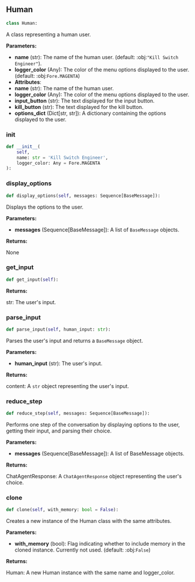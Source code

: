 <a id="camel.human"></a>

<a id="camel.human.Human"></a>

## Human

```python
class Human:
```

A class representing a human user.

**Parameters:**

- **name** (str): The name of the human user. (default: :obj:`"Kill Switch Engineer"`).
- **logger_color** (Any): The color of the menu options displayed to the user. (default: :obj:`Fore.MAGENTA`)
- **Attributes**: 
- **name** (str): The name of the human user.
- **logger_color** (Any): The color of the menu options displayed to the user.
- **input_button** (str): The text displayed for the input button.
- **kill_button** (str): The text displayed for the kill button.
- **options_dict** (Dict[str, str]): A dictionary containing the options displayed to the user.

<a id="camel.human.Human.__init__"></a>

### __init__

```python
def __init__(
    self,
    name: str = 'Kill Switch Engineer',
    logger_color: Any = Fore.MAGENTA
):
```

<a id="camel.human.Human.display_options"></a>

### display_options

```python
def display_options(self, messages: Sequence[BaseMessage]):
```

Displays the options to the user.

**Parameters:**

- **messages** (Sequence[BaseMessage]): A list of `BaseMessage` objects.

**Returns:**

  None

<a id="camel.human.Human.get_input"></a>

### get_input

```python
def get_input(self):
```

**Returns:**

  str: The user's input.

<a id="camel.human.Human.parse_input"></a>

### parse_input

```python
def parse_input(self, human_input: str):
```

Parses the user's input and returns a `BaseMessage` object.

**Parameters:**

- **human_input** (str): The user's input.

**Returns:**

  content: A `str` object representing the user's input.

<a id="camel.human.Human.reduce_step"></a>

### reduce_step

```python
def reduce_step(self, messages: Sequence[BaseMessage]):
```

Performs one step of the conversation by displaying options to the
user, getting their input, and parsing their choice.

**Parameters:**

- **messages** (Sequence[BaseMessage]): A list of BaseMessage objects.

**Returns:**

  ChatAgentResponse: A `ChatAgentResponse` object representing the
user's choice.

<a id="camel.human.Human.clone"></a>

### clone

```python
def clone(self, with_memory: bool = False):
```

Creates a new instance of the Human class with the same
attributes.

**Parameters:**

- **with_memory** (bool): Flag indicating whether to include memory in the cloned instance. Currently not used. (default: :obj:`False`)

**Returns:**

  Human: A new Human instance with the same name and logger_color.
